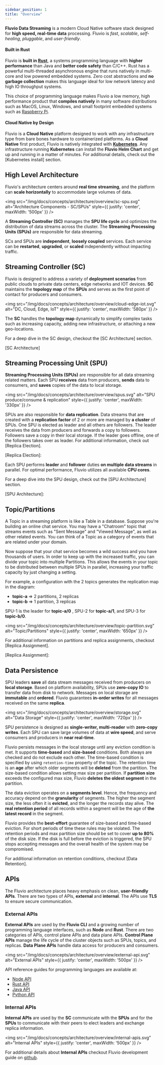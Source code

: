```yaml
---
sidebar_position: 1
title: "Overview"
---
```


**Fluvio Data Streaming** is a modern Cloud Native software stack designed for **high speed, real-time data** processing. Fluvio is _fast_, _scalable_, _self-healing_, _pluggable_, and _user-friendly_.

#### Built in Rust

Fluvio is **built in <a href="https://www.rust-lang.org/" target="_blank">Rust</a>**, a systems programming language with **higher performance** than Java and **better code safety** than C/C++. Rust has a powerful multi-threaded asynchronous engine that runs natively in multi-core and low powered embedded systems. Zero cost abstractions and **no garbage collection** makes this language ideal for low network latency and high IO throughput systems.

This choice of programming language makes Fluvio a low memory, high performance product that **compiles natively** in many software distributions such as MacOS, Linux, Windows, and small footprint embedded systems such as <a href="https://www.raspberrypi.org/" target="_blank">Raspberry Pi</a>.

#### Cloud Native by Design

Fluvio is a **Cloud Native** platform designed to work with any infrastructure type from bare bones hardware to containerized platforms. As a **Cloud Native** first product, Fluvio is natively integrated with **<a href="https://kubernetes.io" target="_blank">Kubernetes</a>**. Any infrastructure running **Kubernetes** can install the **Fluvio Helm Chart** and get up and running in a matter of minutes. For additional details, check out the [Kubernetes install] section.

## High Level Architecture

Fluvio's architecture centers around **real time streaming**, and the platform can **scale horizontally** to accommodate large volumes of data.

<img src="/img/docs/concepts/architecture/overview/sc-spu.svg"
     alt="Architecture Components - SC/SPUs"
     style={{ justify: 'center', maxWidth: '500px' }} />

A **Streaming Controller (SC)** manages the **SPU life cycle** and optimizes the distribution of data streams across the cluster. The **Streaming Processing Units (SPUs)** are responsible for data streaming.

SCs and SPUs are **independent**, **loosely coupled** services. Each service can be **restarted**, **upgraded**, or **scaled** independently without impacting traffic.


## Streaming Controller (SC)

Fluvio is designed to address a variety of **deployment scenarios** from public clouds to private data centers, edge networks and IOT devices. **SC** maintains the **topology map** of the **SPUs** and serves as the first point of contact for producers and consumers.

<img src="/img/docs/concepts/architecture/overview/cloud-edge-iot.svg"
     alt="DC, Cloud, Edge, IoT"
     style={{ justify: 'center', maxWidth: '580px' }} />

The **SC** handles the **topology map** dynamically to simplify complex tasks such as increasing capacity, adding new infrastructure, or attaching a new geo-locations.

For a deep dive in the SC design, checkout the [SC Architecture] section.

[SC Architecture]

## Streaming Processing Unit (SPU)

**Streaming Processing Units (SPUs)** are responsible for all data streaming related matters. Each SPU **receives** data from producers, **sends** data to consumers, and **saves** copies of the data to local storage.

<img src="/img/docs/concepts/architecture/overview/spus.svg"
    alt="SPU produce/consume & replication"
    style={{ justify: 'center', maxWidth: '330px' }} />

SPUs are also responsible for **data replication**. Data streams that are created with a __replication factor__ of 2 or more are managed by __a cluster__ of SPUs. One SPU is elected as leader and all others are followers. The leader receives the data from producers and forwards a copy to followers. Followers save a copy in their local storage. If the leader goes offline, one of the followers takes over as leader. For additional information, check out [Replica Election].

[Replica Election]:

Each SPU performs **leader** and **follower** duties **on multiple data streams** in parallel. For optimal performance, Fluvio utilizes all available **CPU cores**.

For a deep dive into the SPU design, check out the [SPU Architecture] section.

[SPU Architecture]:

## Topic/Partitions

A Topic in a streaming platform is like a Table in a database. Suppose you're building an online chat service.
You may have a "Chatroom" topic that streams events such as "Sent Message" and "Viewed Message", as well as other
related events. You can think of a Topic as a category of events that are related under your domain.

Now suppose that your chat service becomes a wild success and you have thousands of users. In order to keep up
with the increased traffic, you can divide your topic into multiple Partitions. This allows the events in your
topic to be distributed between multiple SPUs in parallel, increasing your traffic capacity by just changing a setting.

For example, a configuration with the 2 topics generates the replication map in the diagram:

* **topic-a** => 2 partitions, 2 replicas
* **topic-b** => 1 partition, 3 replicas

SPU-1 is the leader for **topic-a/0** , SPU-2 for **topic-a/1**, and SPU-3 for **topic-b/0**.

<img src="/img/docs/concepts/architecture/overview/topic-partition.svg"
     alt="Topic/Partitions"
     style={{ justify: 'center', maxWidth: '650px' }} />

For additional information on partitions and replica assignments, checkout [Replica Assignment].

[Replica Assignment]:

## Data Persistence

SPU leaders **save** all data stream messages received from producers on **local storage**. Based on platform availability, SPUs use **zero-copy IO** to transfer data from disk to network. Messages on local storage are **immutable** and **ordered**. Fluvio guarantees **in-order writes** for all messages received on the same **replica**.

<img src="/img/docs/concepts/architecture/overview/storage.svg"
     alt="Data Storage"
     style={{ justify: 'center', maxWidth: '720px' }} />

SPU persistence is designed as **single-writer, multi-reader** with **zero-copy writes**. Each SPU can save large volumes of data at **wire speed**, and serve consumers and producers in **near real-time**.

Fluvio persists messages in the local storage until any eviction condition is met. It supports **time-based** and
**size-based** conditions. Both always are checked and do not exclude each other. The time-based condition
is specified by using `retention-time` property of the topic. The retention time is an **age** after which older
segments will be **deleted** from the partition. The size-based condition allows setting max size per partition.
If **partition size** exceeds the configured max size, Fluvio **deletes the oldest segment** in the partition.

The data eviction operates on a **segments level**. Hence, the frequency and accuracy depend on the **granularity** of
segments. The higher the segment size, the less often it is **evicted**, and the longer the records stay alive.
The **real retention period** of all records within a segment will be the age of **the latest record** in the segment.

Fluvio provides the **best-effort** guarantee of size-based and time-based eviction. For short periods of time these
rules may be violated. The retention periods and max partition size should be set to cover **up to 80%** of the disk size.
If the disk is full before the eviction is triggered, the SPU stops accepting messages and the overall health of the
system may be compromised.

For additional information on retention conditions, checkout [Data Retention].

## APIs

The Fluvio architecture places heavy emphasis on clean, **user-friendly APIs**. There are two types of APIs, **external** and **internal**. The APIs use **TLS** to ensure secure communication.

### External APIs

**External APIs** are used by the **Fluvio CLI** and a growing number of programming language interfaces, such as **Node** and **Rust**. There are two categories of APIs, control plane APIs and data plane APIs. **Control Plane APIs** manage the life cycle of the cluster objects such as SPUs, topics, and replicas. **Data Plane APIs** handle data access for producers and consumers.

<img src="/img/docs/concepts/architecture/overview/external-api.svg"
     alt="External APIs"
     style={{ justify: 'center', maxWidth: '500px' }} />

API reference guides for programming languages are available at:

* <a href="https://infinyon.github.io/fluvio-client-node/" target="_blank">Node API</a>
* <a href="https://docs.rs/fluvio/" target="_blank">Rust API</a>
* <a href="https://infinyon.github.io/fluvio-client-java/com/infinyon/fluvio/package-summary.html" target="_blank">Java API</a>
* <a href="https://infinyon.github.io/fluvio-client-python/fluvio.html" target="_blank">Python API</a>

### Internal APIs

**Internal APIs** are used by the **SC** communicate with the **SPUs** and for the **SPUs** to communicate with their peers to elect leaders and exchange replica information.

<img src="/img/docs/concepts/architecture/overview/internal-apis.svg"
     alt="Internal APIs"
     style={{ justify: 'center', maxWidth: '500px' }} />

For additional details about **Internal APIs** checkout Fluvio development guide on <a href="https://github.com/infinyon/fluvio" target="_blank">github</a>.
